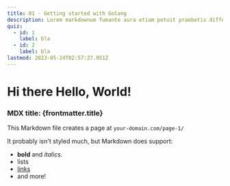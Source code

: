 ```yaml
---
title: 01 - Getting started with Golang
description: Lorem markdownum fumante aura etiam potuit praebetis differt sagittam Thebae quies, praemiaque lepores.
quiz:
  - id: 1
    label: bla
  - id: 2
    label: bla
lastmod: 2023-05-24T02:57:27.951Z
---
```



# Hi there Hello, World!

### MDX title: {frontmatter.title}

This Markdown file creates a page at `your-domain.com/page-1/`

It probably isn't styled much, but Markdown does support:

<Quiz client:only='vue' label='Which term does NOT describe JavaScript?'>
  <Quiz.Option label='Garbage collected' explain='no prize for you' />
  <Quiz.Option label='Intrepreted' explain="Yeah, that ain't it" />
  <Quiz.Option isAnswer xp='5' label='Statically Typed' explain='hella good job' />
</Quiz>

- **bold** and _italics._
- lists
- [links](https://astro.build)
- and more!
